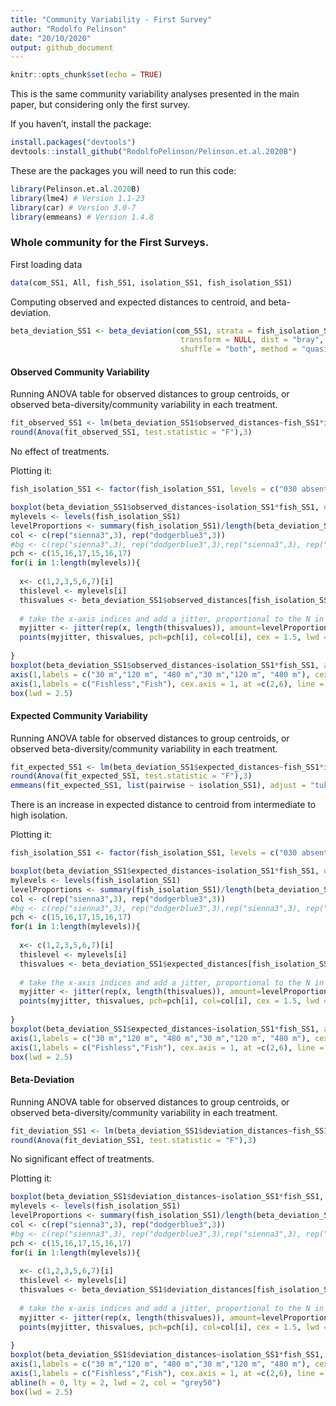 ```yaml
---
title: "Community Variability - First Survey"
author: "Rodolfo Pelinson"
date: "20/10/2020"
output: github_document
---
```


```r
knitr::opts_chunk$set(echo = TRUE)
```

This is the same community variability analyses presented in the main paper, but considering only the first survey.

If you haven't, install the package:
```r
install.packages("devtools")
devtools::install_github("RodolfoPelinson/Pelinson.et.al.2020B")
```

These are the packages you will need to run this code:
```r
library(Pelinson.et.al.2020B)
library(lme4) # Version 1.1-23
library(car) # Version 3.0-7
library(emmeans) # Version 1.4.8
```
 

### Whole community for the First Surveys.
First loading data
```r
data(com_SS1, All, fish_SS1, isolation_SS1, fish_isolation_SS1)
```

Computing observed and expected distances to centroid, and beta-deviation.
```r
beta_deviation_SS1 <- beta_deviation(com_SS1, strata = fish_isolation_SS1, times = 10000,
                                      transform = NULL, dist = "bray", fixedmar="both",
                                      shuffle = "both", method = "quasiswap", seed = 2, group = fish_isolation_SS1) 

```


#### Observed Community Variability
Running ANOVA table for observed distances to group centroids, or observed beta-diversity/community variability in each treatment.
```r
fit_observed_SS1 <- lm(beta_deviation_SS1$observed_distances~fish_SS1*isolation_SS1)
round(Anova(fit_observed_SS1, test.statistic = "F"),3)
```
No effect of treatments.

Plotting it:
```r
fish_isolation_SS1 <- factor(fish_isolation_SS1, levels = c("030 absent","120 absent", "480 absent","030 present","120 present", "480 present"))

boxplot(beta_deviation_SS1$observed_distances~isolation_SS1*fish_SS1, outline = F, ylab = "Distance to Centroid (Observed)", xlab = "", at = c(1,2,3,5,6,7),ylim = c(0,1), lwd = 1.5, col = "transparent", xaxt="n")
mylevels <- levels(fish_isolation_SS1)
levelProportions <- summary(fish_isolation_SS1)/length(beta_deviation_SS1$observed_distances)
col <- c(rep("sienna3",3), rep("dodgerblue3",3))
#bg <- c(rep("sienna3",3), rep("dodgerblue3",3),rep("sienna3",3), rep("dodgerblue3",3))
pch <- c(15,16,17,15,16,17)
for(i in 1:length(mylevels)){
  
  x<- c(1,2,3,5,6,7)[i]
  thislevel <- mylevels[i]
  thisvalues <- beta_deviation_SS1$observed_distances[fish_isolation_SS1==thislevel]
  
  # take the x-axis indices and add a jitter, proportional to the N in each level
  myjitter <- jitter(rep(x, length(thisvalues)), amount=levelProportions[i]/0.8)
  points(myjitter, thisvalues, pch=pch[i], col=col[i], cex = 1.5, lwd = 3) 
  
}
boxplot(beta_deviation_SS1$observed_distances~isolation_SS1*fish_SS1, add = T, col = "transparent", outline = F,at = c(1,2,3,5,6,7), lwd = 1.5, xaxt="n")
axis(1,labels = c("30 m","120 m", "480 m","30 m","120 m", "480 m"), cex.axis = 0.8, at =c(1,2,3,5,6,7))
axis(1,labels = c("Fishless","Fish"), cex.axis = 1, at =c(2,6), line = 1.5, tick = F )
box(lwd = 2.5)
```




#### Expected Community Variability
Running ANOVA table for observed distances to group centroids, or observed beta-diversity/community variability in each treatment.
```r
fit_expected_SS1 <- lm(beta_deviation_SS1$expected_distances~fish_SS1*isolation_SS1)
round(Anova(fit_expected_SS1, test.statistic = "F"),3)
emmeans(fit_expected_SS1, list(pairwise ~ isolation_SS1), adjust = "tukey")
```
There is an increase in expected distance to centroid from intermediate to high isolation.

Plotting it:
```r
fish_isolation_SS1 <- factor(fish_isolation_SS1, levels = c("030 absent","120 absent", "480 absent","030 present","120 present", "480 present"))

boxplot(beta_deviation_SS1$expected_distances~isolation_SS1*fish_SS1, outline = F, ylab = "Distance to Centroid (Expected)", xlab = "", at = c(1,2,3,5,6,7),ylim = c(0,1), lwd = 1.5, col = "transparent", xaxt="n")
mylevels <- levels(fish_isolation_SS1)
levelProportions <- summary(fish_isolation_SS1)/length(beta_deviation_SS1$expected_distances)
col <- c(rep("sienna3",3), rep("dodgerblue3",3))
#bg <- c(rep("sienna3",3), rep("dodgerblue3",3),rep("sienna3",3), rep("dodgerblue3",3))
pch <- c(15,16,17,15,16,17)
for(i in 1:length(mylevels)){
  
  x<- c(1,2,3,5,6,7)[i]
  thislevel <- mylevels[i]
  thisvalues <- beta_deviation_SS1$expected_distances[fish_isolation_SS1==thislevel]
  
  # take the x-axis indices and add a jitter, proportional to the N in each level
  myjitter <- jitter(rep(x, length(thisvalues)), amount=levelProportions[i]/0.8)
  points(myjitter, thisvalues, pch=pch[i], col=col[i], cex = 1.5, lwd = 3) 
  
}
boxplot(beta_deviation_SS1$expected_distances~isolation_SS1*fish_SS1, add = T, col = "transparent", outline = F,at = c(1,2,3,5,6,7), lwd = 1.5, xaxt="n")
axis(1,labels = c("30 m","120 m", "480 m","30 m","120 m", "480 m"), cex.axis = 0.8, at =c(1,2,3,5,6,7))
axis(1,labels = c("Fishless","Fish"), cex.axis = 1, at =c(2,6), line = 1.5, tick = F )
box(lwd = 2.5)
```


#### Beta-Deviation
Running ANOVA table for observed distances to group centroids, or observed beta-diversity/community variability in each treatment.
```r
fit_deviation_SS1 <- lm(beta_deviation_SS1$deviation_distances~fish_SS1*isolation_SS1)
round(Anova(fit_deviation_SS1, test.statistic = "F"),3)
```
No significant effect of treatments.

Plotting it:
```r
boxplot(beta_deviation_SS1$deviation_distances~isolation_SS1*fish_SS1, outline = F, ylab = "Distance to Centroid (deviation)", xlab = "", at = c(1,2,3,5,6,7),ylim = c(-2,10), lwd = 1.5, col = "transparent", xaxt="n")
mylevels <- levels(fish_isolation_SS1)
levelProportions <- summary(fish_isolation_SS1)/length(beta_deviation_SS1$deviation_distances)
col <- c(rep("sienna3",3), rep("dodgerblue3",3))
#bg <- c(rep("sienna3",3), rep("dodgerblue3",3),rep("sienna3",3), rep("dodgerblue3",3))
pch <- c(15,16,17,15,16,17)
for(i in 1:length(mylevels)){
  
  x<- c(1,2,3,5,6,7)[i]
  thislevel <- mylevels[i]
  thisvalues <- beta_deviation_SS1$deviation_distances[fish_isolation_SS1==thislevel]
  
  # take the x-axis indices and add a jitter, proportional to the N in each level
  myjitter <- jitter(rep(x, length(thisvalues)), amount=levelProportions[i]/0.8)
  points(myjitter, thisvalues, pch=pch[i], col=col[i], cex = 1.5, lwd = 3) 
  
}
boxplot(beta_deviation_SS1$deviation_distances~isolation_SS1*fish_SS1, add = T, col = "transparent", outline = F,at = c(1,2,3,5,6,7), lwd = 1.5, xaxt="n")
axis(1,labels = c("30 m","120 m", "480 m","30 m","120 m", "480 m"), cex.axis = 0.8, at =c(1,2,3,5,6,7))
axis(1,labels = c("Fishless","Fish"), cex.axis = 1, at =c(2,6), line = 1.5, tick = F )
abline(h = 0, lty = 2, lwd = 2, col = "grey50")
box(lwd = 2.5)
```
